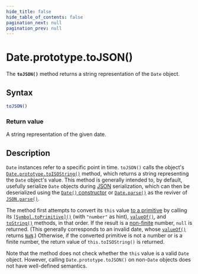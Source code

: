 ```yaml
---
hide_title: false
hide_table_of_contents: false
pagination_next: null
pagination_prev: null
---
```

# Date.prototype.toJSON()

The **`toJSON()`** method returns a string representation of
the `Date` object.

## Syntax

```js
toJSON()
```

### Return value

A string representation of the given date.

## Description

`Date` instances refer to a specific point in time. `toJSON()` calls the object's [`Date.prototype.toISOString()`](./toISOString.mdx) method, which returns a string representing the `Date` object's value. This method is generally intended to, by default, usefully serialize `Date` objects during [JSON](https://developer.mozilla.org/docs/Glossary/JSON) serialization, which can then be deserialized using the [`Date()` constructor](../Date.mdx) or [`Date.parse()`](../parse.mdx) as the reviver of [`JSON.parse()`](../../JSON/parse.mdx).

The method first attempts to convert its `this` value [to a primitive](https://developer.mozilla.org/docs/Web/JavaScript/Data_structures#primitive_coercion) by calling its [`[Symbol.toPrimitive]()`](../../Symbol/toPrimitive.mdx) (with `"number"` as hint), [`valueOf()`](../../Object/prototype/valueOf.mdx), and [`toString()`](../../Object/prototype/toString.mdx) methods, in that order. If the result is a [non-finite](../../Number/isFinite.mdx) number, `null` is returned. (This generally corresponds to an invalid date, whose [`valueOf()`](./valueOf.mdx) returns [`NaN`](../../NaN.mdx).) Otherwise, if the converted primitive is not a number or is a finite number, the return value of `this.toISOString()` is returned.

Note that the method does not check whether the `this` value is a valid `Date` object. However, calling `Date.prototype.toJSON()` on non-`Date` objects does not have well-defined semantics.

